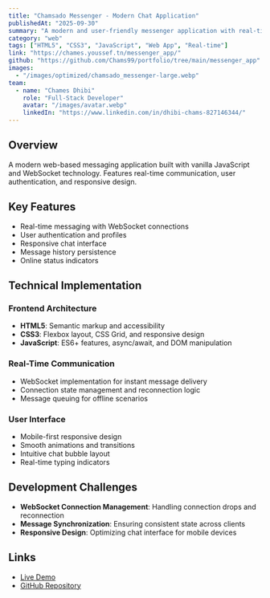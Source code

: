 ```yaml
---
title: "Chamsado Messenger - Modern Chat Application"
publishedAt: "2025-09-30"
summary: "A modern and user-friendly messenger application with real-time messaging, secure communication, user profiles, and group chat functionality."
category: "web"
tags: ["HTML5", "CSS3", "JavaScript", "Web App", "Real-time"]
link: "https://chames.youssef.tn/messenger_app/"
github: "https://github.com/Chams99/portfolio/tree/main/messenger_app"
images:
  - "/images/optimized/chamsado_messenger-large.webp"
team:
  - name: "Chames Dhibi"
    role: "Full-Stack Developer"
    avatar: "/images/avatar.webp"
    linkedIn: "https://www.linkedin.com/in/dhibi-chams-827146344/"
---
```


## Overview

A modern web-based messaging application built with vanilla JavaScript and WebSocket technology. Features real-time communication, user authentication, and responsive design.

## Key Features

- Real-time messaging with WebSocket connections
- User authentication and profiles
- Responsive chat interface
- Message history persistence
- Online status indicators

## Technical Implementation

### Frontend Architecture
- **HTML5**: Semantic markup and accessibility
- **CSS3**: Flexbox layout, CSS Grid, and responsive design
- **JavaScript**: ES6+ features, async/await, and DOM manipulation

### Real-Time Communication
- WebSocket implementation for instant message delivery
- Connection state management and reconnection logic
- Message queuing for offline scenarios

### User Interface
- Mobile-first responsive design
- Smooth animations and transitions
- Intuitive chat bubble layout
- Real-time typing indicators

## Development Challenges

- **WebSocket Connection Management**: Handling connection drops and reconnection
- **Message Synchronization**: Ensuring consistent state across clients
- **Responsive Design**: Optimizing chat interface for mobile devices

## Links

- [Live Demo](https://chames.youssef.tn/messenger_app/)
- [GitHub Repository](https://github.com/Chams99/portfolio/tree/main/messenger_app)

